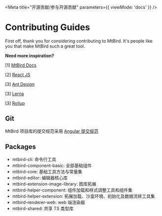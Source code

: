 
<Meta title="开源贡献/参与开源贡献" parameters={{ viewMode: 'docs' }} />

# Contributing Guides

First off, thank you for considering contributing to MtBird. It's people like you that make MtBird such a great tool.

**Need more inspiration?**

[1] [MtBird Docs](https://docs.staringos.com/)

[2] [React JS](https://reactjs.org/)

[3] [Ant Design](https://ant.design)

[3] [Lerna](https://lerna.js.org/)

[3] [Rollup](https://rollupjs.org/guide/en/)

## Git

MtBird 项目库的提交规范采用 [Angular 提交规范](https://zj-git-guide.readthedocs.io/zh_CN/latest/message/Angular%E6%8F%90%E4%BA%A4%E4%BF%A1%E6%81%AF%E8%A7%84%E8%8C%83/)

## Packages

- mtbird-cli: 命令行工具
- mtbird-component-basic: 全部基础组件
- mtbird-core: 基础工具方法与常量集
- mtbird-editor: 编辑器核心库
- mtbird-extension-image-library: 图库拓展
- mtbird-helper-component: 组件加载和样式调整工具和组件集
- mtbird-helper-extension: 拓展加载、沙盒环境、初始化及数据流转工具集
- mtbird-renderer-web: web 端渲染器
- mtbird-shared: 共享 TS 类型库

<Contact />
